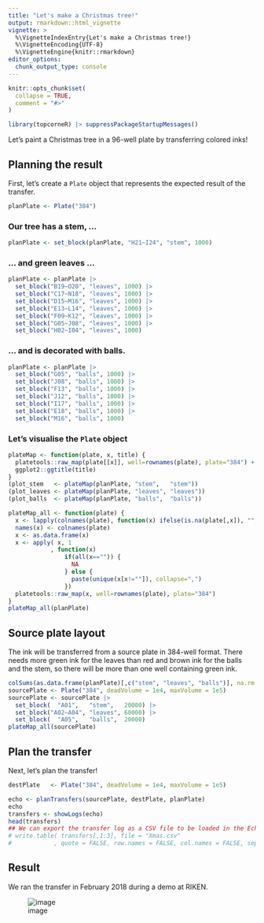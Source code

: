 ```yaml
---
title: "Let's make a Christmas tree!"
output: rmarkdown::html_vignette
vignette: >
  %\VignetteIndexEntry{Let's make a Christmas tree!}
  %\VignetteEncoding{UTF-8}
  %\VignetteEngine{knitr::rmarkdown}
editor_options: 
  chunk_output_type: console
---
```


```r
knitr::opts_chunk$set(
  collapse = TRUE,
  comment = "#>"
)
```

```r
library(topcorneR) |> suppressPackageStartupMessages()
```

Let's paint a Christmas tree in a 96-well plate by transferring colored inks!

## Planning the result

First, let's create a `Plate` object that represents the expected result of
the transfer.

```r
planPlate <- Plate("384")
```

### Our tree has a stem, …

```r
planPlate <- set_block(planPlate, "H21~I24", "stem", 1000)
```

### … and green leaves …

```r
planPlate <- planPlate |>
  set_block("B19~O20", "leaves", 1000) |>
  set_block("C17~N18", "leaves", 1000) |>
  set_block("D15~M16", "leaves", 1000) |>
  set_block("E13~L14", "leaves", 1000) |>
  set_block("F09~K12", "leaves", 1000) |>
  set_block("G05~J08", "leaves", 1000) |>
  set_block("H02~I04", "leaves", 1000)
```

### … and is decorated with balls.

```r
planPlate <- planPlate |>
  set_block("G05", "balls", 1000) |>
  set_block("J08", "balls", 1000) |>
  set_block("F13", "balls", 1000) |>
  set_block("J12", "balls", 1000) |>
  set_block("I17", "balls", 1000) |>
  set_block("E18", "balls", 1000) |>
  set_block("M16", "balls", 1000)
```

### Let's visualise the `Plate` object

```r
plateMap <- function(plate, x, title) {
  platetools::raw_map(plate[[x]], well=rownames(plate), plate="384") +
  ggplot2::ggtitle(title)
}
(plot_stem   <- plateMap(planPlate, "stem",   "stem"))
(plot_leaves <- plateMap(planPlate, "leaves", "leaves"))
(plot_balls  <- plateMap(planPlate, "balls",  "balls"))
```

```r
plateMap_all <- function(plate) {
  x <- lapply(colnames(plate), function(x) ifelse(is.na(plate[,x]), "", x))
  names(x) <- colnames(plate)
  x <- as.data.frame(x)
  x <- apply( x, 1
            , function(x)
                if(all(x=="")) {
                  NA
                } else {
                  paste(unique(x[x!=""]), collapse=",")
                })
  platetools::raw_map(x, well=rownames(plate), plate="384")
}
plateMap_all(planPlate)
```

## Source plate layout

The ink will be transferred from a source plate in 384-well format.  There needs
more green ink for the leaves than red and brown ink for the balls and the stem,
so there will be more than one well containing green ink.

```r
colSums(as.data.frame(planPlate)[,c("stem", "leaves", "balls")], na.rm = TRUE)
sourcePlate <- Plate("384", deadVolume = 1e4, maxVolume = 1e5)
sourcePlate <- sourcePlate |>
  set_block(  "A01",   "stem",   20000) |>
  set_block("A02~A04", "leaves", 60000) |>
  set_block(  "A05",   "balls",  20000)
plateMap_all(sourcePlate)
```

## Plan the transfer

Next, let's plan the transfer!

```r
destPlate   <- Plate("384", deadVolume = 1e4, maxVolume = 1e5)

echo <- planTransfers(sourcePlate, destPlate, planPlate)
echo
transfers <- showLogs(echo)
head(transfers)
## We can export the transfer log as a CSV file to be loaded in the Echo machine.
# write.table( transfers[,1:3], file = "Xmas.csv"
#            , quote = FALSE, row.names = FALSE, col.names = FALSE, sep = ",")
```

## Result

We ran the transfer in February 2018 during a demo at RIKEN.

![image](Xmas_small.jpeg)
